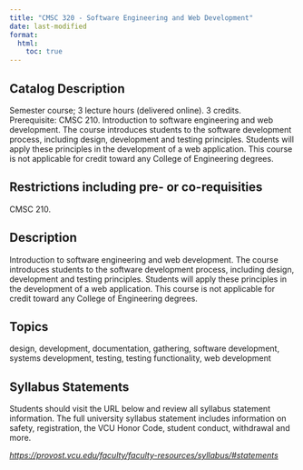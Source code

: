 ```yaml
---
title: "CMSC 320 - Software Engineering and Web Development"
date: last-modified
format:
  html:
    toc: true
---
```


## Catalog Description

Semester course; 3 lecture hours (delivered online). 3 credits. Prerequisite: CMSC 210. Introduction to software engineering and web development. The course introduces students to the software development process, including design, development and testing principles. Students will apply these principles in the development of a web application. This course is not applicable for credit toward any College of Engineering degrees.


## Restrictions including pre- or co-requisities
 
CMSC 210.

## Description

Introduction to software engineering and web development. The course introduces students to the software development process, including design, development and testing principles. Students will apply these principles in the development of a web application. This course is not applicable for credit toward any College of Engineering degrees.

## Topics

design, development, documentation, gathering, software development, systems development, testing, testing functionality, web development

## Syllabus Statements

Students should visit the URL below and review all syllabus statement information. The full university syllabus statement includes information on safety, registration, the VCU Honor Code, student conduct, withdrawal and more.

*<https://provost.vcu.edu/faculty/faculty-resources/syllabus/#statements>*


